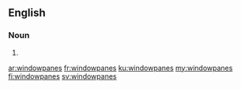==English==

===Noun===
{{head|en|plural}}

# {{plural of|windowpane|lang=en}}

[[ar:windowpanes]]
[[fr:windowpanes]]
[[ku:windowpanes]]
[[my:windowpanes]]
[[fi:windowpanes]]
[[sv:windowpanes]]